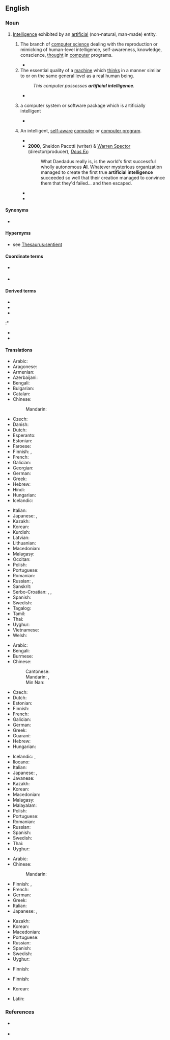 {{also|artificial-intelligence}}
==English==
{{wikipedia}}

===Noun===
{{en-noun|~}}

# [[intelligence|Intelligence]] exhibited by an [[artificial]] (non-natural, man-made) entity.
## {{lb|en|artificial intelligence}} The branch of [[computer science]] dealing with the reproduction or mimicking of human-level intelligence, self-awareness, knowledge, conscience, [[thought]] in [[computer]] programs.
##* {{quote-book
|en
|year=1988
|first=Marvin
|last=Minsky
|authorlink=Marvin Minsky
|title=The Society of Mind
|passage=Research in the modern science of '''Artificial Intelligence''' started only in the 1950's, stimulated by the invention of modern computers. This inspired a flood of new ideas about how machines could do what only minds had done previously.
}}
## The essential quality of a [[machine]] which [[think]]s in a manner similar to or on the same general level as a real human being.
##: ''This computer possesses '''artificial intelligence'''.''
##* {{quote-web|en|title=UN Study: China, US, Japan Lead World AI Development|url=https://learningenglish.voanews.com/a/un-study-china-us-japan-lead-world-ai-development/4769094.html|archiveurl=https://web.archive.org/web/20190207184548/https://learningenglish.voanews.com/a/un-study-china-us-japan-lead-world-ai-development/4769094.html|archivedate=7 February 2019|work={{w|Voice of America}}|date=3 February 2019|passage=A United Nations agency says the United States, China and Japan are leading the world in developing '''artificial intelligence''', or AI, technology.}}
##*:: {{audio|en|A United Nations agency says the United States, China and Japan are leading the world in developing artificial intelligence, or AI, technology.ogg|Audio (US)}}
## {{lb|en|computing}} a computer system or software package which is artificially intelligent
##* {{quote-journal
|en
|date=2013-03-19
|author=
|title=Sniper: Ghost Warrior 2 review – scope for improvement
|newspaper=The Metro (UK)
|url=http://metro.co.uk/2013/03/19/sniper-ghost-warrior-2-review-scope-for-improvement-3548339/
|passage=The original Sniper: Ghost Warrior was a surprise hit when it was released in 2010. A surprise because it seemed an unequivocally awful game, with half broken graphics and '''artificial intelligence''', a tediously linear story campaign, and an undernourished multiplayer mode.
}}
## {{lb|en|chiefly|science fiction}} An intelligent, [[self-aware]] [[computer]] or [[computer program]].
##* {{quote-book
|en
|year=1973
|first=Gardner
|last=Dozois
|authorlink=Gardner Dozois
|title=Chains of the Sea
|section=Chains of the Sea
|page=83
|isbn=9780840763143
|passage=While the humans scurried in confusion, the '''Artificial Intelligence''' (AI) created by MIT/Bell Labs linked itself into the network of high-speed, twentieth generation computers placed at its disposal by a Red Alert Priority, evaluated data thoughtfully for a minute and a half and then proceeded to get in touch with its opposite number in the Russian Republics.
}}
##* '''2000''', Sheldon Pacotti (writer) & [[wikipedia:Warren Spector|Warren Spector]] (director/producer), ''[[wikipedia:Deus Ex|Deus Ex]]'':
##*: What Daedadus really is, is the world's first successful wholly autonomous '''AI'''. Whatever mysterious organization managed to create the first true '''artificial intelligence''' succeeded so well that their creation managed to convince them that they'd failed... and then escaped.
##* {{quote-av
|en
|date=January 15, 2001
|people=[[wikipedia:Walter Jon Williams|Walter Jon Williams]] (screenwriter)
|title=All Great Neptune's Ocean
|series=Andromeda
|season=1
|number=10
|passage=Dylan Hunt: "This is Captain Dylan Hunt of the High Guard. Investigation has shown that an '''Artificial Intelligence''' was involved in the tragic death of your President. In such a case, Commonwealth law demands that the AI's personality be completely erased."
}}
##* {{quote-book
|en
|year=2009
|title=Terminator and Philosophy: I'll Be Back, Therefore I Am
|first=Josh
|last=Weisberg
|chapter=It Stands to Reason: Skynet and Self-preservation
|isbn=9780470447987
|passage=Also remember that Skynet's an '''artificial ''intelligence'''''. Intelligence, for our purpose, means being able to use reason in order to achieve your goals.
}}

====Synonyms====
* {{l|en|AI}}

====Hypernyms====
* {{sense|self-aware computer}} see [[Thesaurus:sentient]]

====Coordinate terms====
* {{sense|deployed product}} {{l|en|expert system}}
* {{sense|subbranch of computer science}} {{l|en|expert systems}}

====Derived terms====
* {{l|en|artificial dumbness}}
* {{l|en|artificial incompetence}}
* {{l|en|artificially intelligent}}
:* {{l|en|artificially intelligently}}
* {{l|en|artificial stupidity}}
* {{l|en|artificial unintelligence}}

====Translations====
{{trans-top|intelligence exhibited by an artificial entity}}
* Arabic: {{t|ar|ذَكَاء اِصْطِنَاعِيّ|m}}
* Aragonese: {{t|an|intelichencia artificial|f}}
* Armenian: {{t-needed|hy}}
* Azerbaijani: {{t|az|süni intellekt}}
* Bengali: {{t|bn|কৃত্রিম বুদ্ধিমত্তা}}
* Bulgarian: {{t|bg|изкуствен интелект|m}}
* Catalan: {{t+|ca|intel·ligència artificial|f}}
* Chinese:
*: Mandarin: {{t+|cmn|人工智能|tr=réngōng zhìnéng|sc=Hani}}
* Czech: {{t|cs|umělá inteligence|f}}
* Danish: {{t|da|kunstig intelligens|c}}
* Dutch: {{t|nl|kunstmatige intelligentie|f}}
* Esperanto: {{t|eo|artefarita inteligenteco}}
* Estonian: {{t|et|tehisintellekt}}
* Faroese: {{t|fo|gjørt vit|n}}
* Finnish: {{t+|fi|tekoäly}}, {{t+|fi|keinoäly}}
* French: {{t+|fr|intelligence artificielle|f}}
* Galician: {{t|gl|intelixencia artificial|f}}
* Georgian: {{t-needed|ka}}
* German: {{t|de|künstliche Intelligenz}}
* Greek: {{t+|el|τεχνητή νοημοσύνη|f}}
* Hebrew: {{t+|he|אינטליגנציה מלאכותית|f|tr=inteligentsyah melakhutit|sc=Hebr}}
* Hindi: {{t|hi|कृत्रिम बुद्धि|f}}
* Hungarian: {{t+|hu|mesterséges intelligencia}}
* Icelandic: {{t|is|gervigreind|f}}
{{trans-mid}}
* Italian: {{t+|it|intelligenza artificiale}}
* Japanese: {{t|ja|人工知能|tr=じんこうちのう, jinkō chinō}}, {{t|ja|アーティフィシャルインテリジェンス|tr=ātifisharuinterijensu}}
* Kazakh: {{t|kk|жасанды интеллект|sc=Cyrl}}
* Korean: {{t-needed|ko}}
* Kurdish: {{t+|ku|jîriya destkirî|f}}
* Latvian: {{t-needed|lv}}
* Lithuanian: {{t-needed|lt}}
* Macedonian: {{t|mk|вештачка интелигенција|f}}
* Malagasy: {{t+|mg|haranita-tsaina voatrolombelona}}
* Occitan: {{t|oc|intelligéncia artificiala|f}}
* Polish: {{t|pl|sztuczna inteligencja|f}}
* Portuguese: {{t+|pt|inteligência artificial|f}}
* Romanian: {{t+|ro|inteligență artificială|f}}
* Russian: {{t+|ru|иску́сственный интелле́кт|m}}, {{t+|ru|ИИ́|m}}
* Sanskrit: {{t|sa|कृत्रिम बुद्धिमता|f}}
* Serbo-Croatian: {{t|sh|umetna inteligencija}}, {{t|sh|umjetna inteligencija}}, {{t|sh|veštačka inteligencija}}
* Spanish: {{t+|es|inteligencia artificial}}
* Swedish: {{t+|sv|artificiell intelligens|c}}
* Tagalog: {{t|tl|gawa-gawang katalinuhan}}
* Tamil: {{t-needed|ta}}
* Thai: {{t|th|ปัญญาประดิษฐ์}}
* Uyghur: {{t|ug|سۈنئىي ئەقىل}}
* Vietnamese: {{t|vi|trí tuệ nhân tạo}}
* Welsh: {{t|cy|deallusrwydd artiffisial|m}}
{{trans-bottom}}

{{trans-top|branch of computer science}}
* Arabic: {{t|ar|ذَكَاء اِصْطِنَاعِيّ|m}}
* Bengali: {{t|bn|কৃত্রিম বুদ্ধিমত্তা|sc=Beng}}
* Burmese: {{t|my|ဉာဏ်တု}}
* Chinese:
*: Cantonese: {{t|yue|人工智能|tr=jan4 gung1 zi3 nang4|sc=Hani}}
*: Mandarin: {{t+|cmn|人工智能|tr=réngōng zhìnéng|sc=Hani}}, {{t+|cmn|人工智慧|tr=réngōng zhìhuì|sc=Hani}}
*: Min Nan: {{t|nan|人工智能|tr=jîn-kang tì-lêng, lîn-kang tì-lêng|sc=Hani}}
* Czech: {{t|cs|umělá inteligence|f}}
* Dutch: {{t|nl|kunstmatige intelligentie|f}}
* Estonian: {{t|et|tehisintellekt}}
* Finnish: {{t|fi|tekoälytutkimus}}
* French: {{t+|fr|intelligence artificielle|f}}
* Galician: {{t|gl|intelixencia artificial|f}}
* German: {{t|de|künstliche Intelligenz}}
* Greek: {{t+|el|τεχνητή νοημοσύνη|f}}
* Guaraní: {{t|gn|ava japopyre arandu}}
* Hebrew: {{t+|he|בִּינָה מְלָאכוּתִית|f|tr=biná melakhutít|sc=Hebr}}
* Hungarian: {{t+|hu|mesterséges intelligencia}}
{{trans-mid}}
* Icelandic: {{t|is|gervigreind|f}}, {{t|is|gervigreindarfræði|f}}
* Ilocano: {{t|ilo|parbo a saririt}}
* Italian: {{t+|it|intelligenza artificiale}}
* Japanese: {{t|ja|人工知能|tr=じんこうちのう, jinkō chinō}}, {{t|ja|アーティフィシャルインテリジェンス|tr=ātifisharuinterijensu}}
* Javanese: {{t|jv|ꦏꦕꦼꦂꦝꦱꦤ꧀​ꦒꦮꦺꦪꦤ꧀|tr=kacerdhasan gawéyan}}
* Kazakh: {{t|kk|жасанды интеллект|sc=Cyrl}}
* Korean: {{t-needed|ko}}
* Macedonian: {{t|mk|вештачка интелигенција|f}}
* Malagasy: {{t+|mg|haranita-tsaina voatrolombelona}}
* Malayalam: {{t|ml|കൃത്രിമബുദ്ധി|sc=Mlym}}
* Polish: {{t|pl|sztuczna inteligencja|f}}
* Portuguese: {{t+|pt|inteligência artificial|f}}
* Romanian: {{t+|ro|inteligență artificială|f}}
* Russian: {{t+|ru|иску́сственный интелле́кт|m}}
* Spanish: {{t+|es|inteligencia artificial}}
* Swedish: {{t+|sv|artificiell intelligens|c}}
* Thai: {{t|th|ปัญญาประดิษฐ์}}
* Uyghur: {{t|ug|سۈنئىي ئەقىل}}
{{trans-bottom}}

{{trans-top|quality of a machine}}
* Arabic: {{t|ar|ذَكَاء اِصْطِنَاعِيّ|m}}
* Chinese:
*: Mandarin: {{t+|cmn|人工智能|tr=réngōng zhìnéng|sc=Hani}}
* Finnish: {{t+|fi|tekoäly}}, {{t+|fi|keinoäly}}
* French: {{t+|fr|intelligence artificielle|f}}
* German: {{t|de|künstliche Intelligenz}}
* Greek: {{t+|el|τεχνητή νοημοσύνη|f}}
* Italian: {{t+|it|intelligenza artificiale}}
* Japanese: {{t|ja|人工知能|tr=じんこうちのう, jinkō chinō}}, {{t|ja|アーティフィシャルインテリジェンス|tr=ātifisharuinterijensu}}
{{trans-mid}}
* Kazakh: {{t|kk|жасанды интеллект|sc=Cyrl}}
* Korean: {{t-needed|ko}}
* Macedonian: {{t|mk|вештачка интелигенција|f}}
* Portuguese: {{t+|pt|inteligência artificial|f}}
* Russian: {{t+|ru|иску́сственный интелле́кт|m}}
* Spanish: {{t+|es|inteligencia artificial|f}}
* Swedish: {{t+|sv|artificiell intelligens|c}}
* Uyghur: {{t|ug|سۈنئىي ئەقىل}}
{{trans-bottom}}

{{trans-top|computer system or software package}}
* Finnish: {{t+|fi|tekoäly}}
{{trans-mid}}
{{trans-bottom}}

{{trans-top|science fiction: intelligent, self-aware computer or computer program}}
* Finnish: {{t+|fi|tekoäly}}
{{trans-mid}}
{{trans-bottom}}

{{checktrans-top|translations to be checked}}
* Korean: {{t|ko|인공 지능}}
{{trans-mid}}
* Latin: {{t-check|la|intelligentia artificialis|f}}
{{trans-bottom}}

===References===
* {{sense|self-aware computer}} {{R:Brave New Words|page=10}}
* {{sense|self-aware computer}} {{R:OED SF|440|artificial intelligence n.}}